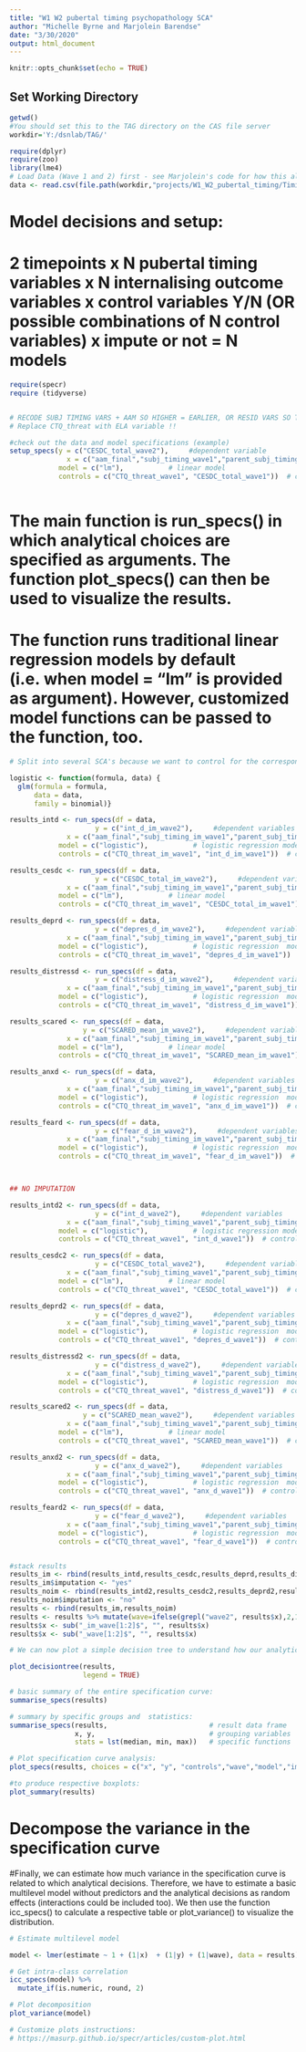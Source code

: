 ```yaml
---
title: "W1 W2 pubertal timing psychopathology SCA"
author: "Michelle Byrne and Marjolein Barendse"
date: "3/30/2020"
output: html_document
---
```


```r
knitr::opts_chunk$set(echo = TRUE)
```

## Set Working Directory
```r
getwd()
#You should set this to the TAG directory on the CAS file server 
workdir='Y:/dsnlab/TAG/' 
```

```r
require(dplyr)
require(zoo)
library(lme4)
# Load Data (Wave 1 and 2) first - see Marjolein's code for how this all got put together
data <- read.csv(file.path(workdir,"projects/W1_W2_pubertal_timing/Timing_and_Internalizing.csv", fsep=""))


```

# Model decisions and setup:

# 2 timepoints x N pubertal timing variables x N internalising outcome variables x control variables Y/N (OR possible combinations of N control variables) x impute or not = N models
```r
require(specr)
require (tidyverse)


# RECODE SUBJ TIMING VARS + AAM SO HIGHER = EARLIER, OR RESID VARS SO THAT HIGHER = LATER !!
# Replace CTQ_threat with ELA variable !!  

#check out the data and model specifications (example)
setup_specs(y = c("CESDC_total_wave2"),     #dependent variable
              x = c("aam_final","subj_timing_wave1","parent_subj_timing_wave1","resid_im_ldstage_wave1","resid_im_pdsstage_wave1","resid_im_ADRENcomp_wave1","resid_im_GONADcomp_wave1","resid_im_PUBcomp_wave1","resid_im_DHEA_cor_wave1","resid_im_TEST_cor_wave1","resid_im_EST_cor_wave1","subj_timing_wave2","parent_subj_timing_wave2","resid_im_ldstage_wave2","resid_im_pdsstage_wave2","resid_im_ADRENcomp_wave2","resid_im_GONADcomp_wave2","resid_im_PUBcomp_wave2","resid_im_DHEA_cor_wave2","resid_im_TEST_cor_wave2","resid_im_EST_cor_wave2"),       #independent variables
            model = c("lm"),           # linear model
            controls = c("CTQ_threat_wave1", "CESDC_total_wave1"))  # control variables 



```


# The main function is run_specs() in which analytical choices are specified as arguments. The function plot_specs() can then be used to visualize the results.

# The function runs traditional linear regression models by default (i.e. when model = "lm" is provided as argument). However, customized model functions can be passed to the function, too.
```r

# Split into several SCA's because we want to control for the corresponding wave 1 variable and we have some with continuous outcomes, some with binary outcomes. Then combine rows before plotting

logistic <- function(formula, data) {
  glm(formula = formula, 
      data = data, 
      family = binomial)}

results_intd <- run_specs(df = data, 
                     y = c("int_d_im_wave2"),     #dependent variables
              x = c("aam_final","subj_timing_im_wave1","parent_subj_timing_im_wave1","resid_ldstage_im_wave1","resid_pdsstage_im_wave1","resid_ADRENcomp_im_wave1","resid_GONADcomp_im_wave1","resid_PUBcomp_im_wave1","resid_DHEA_cor_im_wave1","resid_TEST_cor_im_wave1","resid_EST_cor_im_wave1","subj_timing_im_wave2","parent_subj_timing_im_wave2","resid_ldstage_im_wave2","resid_pdsstage_im_wave2","resid_ADRENcomp_im_wave2","resid_GONADcomp_im_wave2","resid_PUBcomp_im_wave2","resid_DHEA_cor_im_wave2","resid_TEST_cor_im_wave2","resid_EST_cor_im_wave2"),       #independent variables
            model = c("logistic"),           # logistic regression model
            controls = c("CTQ_threat_im_wave1", "int_d_im_wave1"))  # control variables 

results_cesdc <- run_specs(df = data, 
                     y = c("CESDC_total_im_wave2"),     #dependent variables
              x = c("aam_final","subj_timing_im_wave1","parent_subj_timing_im_wave1","resid_ldstage_im_wave1","resid_pdsstage_im_wave1","resid_ADRENcomp_im_wave1","resid_GONADcomp_im_wave1","resid_PUBcomp_im_wave1","resid_DHEA_cor_im_wave1","resid_TEST_cor_im_wave1","resid_EST_cor_im_wave1","subj_timing_im_wave2","parent_subj_timing_im_wave2","resid_ldstage_im_wave2","resid_pdsstage_im_wave2","resid_ADRENcomp_im_wave2","resid_GONADcomp_im_wave2","resid_PUBcomp_im_wave2","resid_DHEA_cor_im_wave2","resid_TEST_cor_im_wave2","resid_EST_cor_im_wave2"),       #independent variables
            model = c("lm"),           # linear model
            controls = c("CTQ_threat_im_wave1", "CESDC_total_im_wave1"))  # control variables 

results_deprd <- run_specs(df = data, 
                     y = c("depres_d_im_wave2"),     #dependent variables
              x = c("aam_final","subj_timing_im_wave1","parent_subj_timing_im_wave1","resid_ldstage_im_wave1","resid_pdsstage_im_wave1","resid_ADRENcomp_im_wave1","resid_GONADcomp_im_wave1","resid_PUBcomp_im_wave1","resid_DHEA_cor_im_wave1","resid_TEST_cor_im_wave1","resid_EST_cor_im_wave1","subj_timing_im_wave2","parent_subj_timing_im_wave2","resid_ldstage_im_wave2","resid_pdsstage_im_wave2","resid_ADRENcomp_im_wave2","resid_GONADcomp_im_wave2","resid_PUBcomp_im_wave2","resid_DHEA_cor_im_wave2","resid_TEST_cor_im_wave2","resid_EST_cor_im_wave2"),       #independent variables
            model = c("logistic"),           # logistic regression  model
            controls = c("CTQ_threat_im_wave1", "depres_d_im_wave1"))  # control variables 

results_distressd <- run_specs(df = data, 
                     y = c("distress_d_im_wave2"),     #dependent variables
              x = c("aam_final","subj_timing_im_wave1","parent_subj_timing_im_wave1","resid_ldstage_im_wave1","resid_pdsstage_im_wave1","resid_ADRENcomp_im_wave1","resid_GONADcomp_im_wave1","resid_PUBcomp_im_wave1","resid_DHEA_cor_im_wave1","resid_TEST_cor_im_wave1","resid_EST_cor_im_wave1","subj_timing_im_wave2","parent_subj_timing_im_wave2","resid_ldstage_im_wave2","resid_pdsstage_im_wave2","resid_ADRENcomp_im_wave2","resid_GONADcomp_im_wave2","resid_PUBcomp_im_wave2","resid_DHEA_cor_im_wave2","resid_TEST_cor_im_wave2","resid_EST_cor_im_wave2"),       #independent variables
            model = c("logistic"),           # logistic regression  model
            controls = c("CTQ_threat_im_wave1", "distress_d_im_wave1"))  # control variables 

results_scared <- run_specs(df = data, 
                  y = c("SCARED_mean_im_wave2"),     #dependent variables
              x = c("aam_final","subj_timing_im_wave1","parent_subj_timing_im_wave1","resid_ldstage_im_wave1","resid_pdsstage_im_wave1","resid_ADRENcomp_im_wave1","resid_GONADcomp_im_wave1","resid_PUBcomp_im_wave1","resid_DHEA_cor_im_wave1","resid_TEST_cor_im_wave1","resid_EST_cor_im_wave1","subj_timing_im_wave2","parent_subj_timing_im_wave2","resid_ldstage_im_wave2","resid_pdsstage_im_wave2","resid_ADRENcomp_im_wave2","resid_GONADcomp_im_wave2","resid_PUBcomp_im_wave2","resid_DHEA_cor_im_wave2","resid_TEST_cor_im_wave2","resid_EST_cor_im_wave2"),       #independent variables
            model = c("lm"),           # linear model
            controls = c("CTQ_threat_im_wave1", "SCARED_mean_im_wave1"))  # control variables 

results_anxd <- run_specs(df = data, 
                     y = c("anx_d_im_wave2"),     #dependent variables
              x = c("aam_final","subj_timing_im_wave1","parent_subj_timing_im_wave1","resid_ldstage_im_wave1","resid_pdsstage_im_wave1","resid_ADRENcomp_im_wave1","resid_GONADcomp_im_wave1","resid_PUBcomp_im_wave1","resid_DHEA_cor_im_wave1","resid_TEST_cor_im_wave1","resid_EST_cor_im_wave1","subj_timing_im_wave2","parent_subj_timing_im_wave2","resid_ldstage_im_wave2","resid_pdsstage_im_wave2","resid_ADRENcomp_im_wave2","resid_GONADcomp_im_wave2","resid_PUBcomp_im_wave2","resid_DHEA_cor_im_wave2","resid_TEST_cor_im_wave2","resid_EST_cor_im_wave2"),       #independent variables
            model = c("logistic"),           # logistic regression  model
            controls = c("CTQ_threat_im_wave1", "anx_d_im_wave1"))  # control variables 

results_feard <- run_specs(df = data, 
                     y = c("fear_d_im_wave2"),     #dependent variables
              x = c("aam_final","subj_timing_im_wave1","parent_subj_timing_im_wave1","resid_ldstage_im_wave1","resid_pdsstage_im_wave1","resid_ADRENcomp_im_wave1","resid_GONADcomp_im_wave1","resid_PUBcomp_im_wave1","resid_DHEA_cor_im_wave1","resid_TEST_cor_im_wave1","resid_EST_cor_im_wave1","subj_timing_im_wave2","parent_subj_timing_im_wave2","resid_ldstage_im_wave2","resid_pdsstage_im_wave2","resid_ADRENcomp_im_wave2","resid_GONADcomp_im_wave2","resid_PUBcomp_im_wave2","resid_DHEA_cor_im_wave2","resid_TEST_cor_im_wave2","resid_EST_cor_im_wave2"),       #independent variables
            model = c("logistic"),           # logistic regression  model
            controls = c("CTQ_threat_im_wave1", "fear_d_im_wave1"))  # control variables 



## NO IMPUTATION

results_intd2 <- run_specs(df = data, 
                     y = c("int_d_wave2"),     #dependent variables
              x = c("aam_final","subj_timing_wave1","parent_subj_timing_wave1","resid_ldstage_wave1","resid_pdsstage_wave1","resid_ADRENcomp_wave1","resid_GONADcomp_wave1","resid_PUBcomp_wave1","resid_DHEA_cor_wave1","resid_TEST_cor_wave1","resid_EST_cor_wave1","subj_timing_wave2","parent_subj_timing_wave2","resid_ldstage_wave2","resid_pdsstage_wave2","resid_ADRENcomp_wave2","resid_GONADcomp_wave2","resid_PUBcomp_wave2","resid_DHEA_cor_wave2","resid_TEST_cor_wave2","resid_EST_cor_wave2"),       #independent variables
            model = c("logistic"),           # logistic regression model
            controls = c("CTQ_threat_wave1", "int_d_wave1"))  # control variables 

results_cesdc2 <- run_specs(df = data, 
                     y = c("CESDC_total_wave2"),     #dependent variables
              x = c("aam_final","subj_timing_wave1","parent_subj_timing_wave1","resid_ldstage_wave1","resid_pdsstage_wave1","resid_ADRENcomp_wave1","resid_GONADcomp_wave1","resid_PUBcomp_wave1","resid_DHEA_cor_wave1","resid_TEST_cor_wave1","resid_EST_cor_wave1","subj_timing_wave2","parent_subj_timing_wave2","resid_ldstage_wave2","resid_pdsstage_wave2","resid_ADRENcomp_wave2","resid_GONADcomp_wave2","resid_PUBcomp_wave2","resid_DHEA_cor_wave2","resid_TEST_cor_wave2","resid_EST_cor_wave2"),       #independent variables
            model = c("lm"),           # linear model
            controls = c("CTQ_threat_wave1", "CESDC_total_wave1"))  # control variables 

results_deprd2 <- run_specs(df = data, 
                     y = c("depres_d_wave2"),     #dependent variables
              x = c("aam_final","subj_timing_wave1","parent_subj_timing_wave1","resid_ldstage_wave1","resid_pdsstage_wave1","resid_ADRENcomp_wave1","resid_GONADcomp_wave1","resid_PUBcomp_wave1","resid_DHEA_cor_wave1","resid_TEST_cor_wave1","resid_EST_cor_wave1","subj_timing_wave2","parent_subj_timing_wave2","resid_ldstage_wave2","resid_pdsstage_wave2","resid_ADRENcomp_wave2","resid_GONADcomp_wave2","resid_PUBcomp_wave2","resid_DHEA_cor_wave2","resid_TEST_cor_wave2","resid_EST_cor_wave2"),       #independent variables
            model = c("logistic"),           # logistic regression  model
            controls = c("CTQ_threat_wave1", "depres_d_wave1"))  # control variables 

results_distressd2 <- run_specs(df = data, 
                     y = c("distress_d_wave2"),     #dependent variables
              x = c("aam_final","subj_timing_wave1","parent_subj_timing_wave1","resid_ldstage_wave1","resid_pdsstage_wave1","resid_ADRENcomp_wave1","resid_GONADcomp_wave1","resid_PUBcomp_wave1","resid_DHEA_cor_wave1","resid_TEST_cor_wave1","resid_EST_cor_wave1","subj_timing_wave2","parent_subj_timing_wave2","resid_ldstage_wave2","resid_pdsstage_wave2","resid_ADRENcomp_wave2","resid_GONADcomp_wave2","resid_PUBcomp_wave2","resid_DHEA_cor_wave2","resid_TEST_cor_wave2","resid_EST_cor_wave2"),       #independent variables
            model = c("logistic"),           # logistic regression  model
            controls = c("CTQ_threat_wave1", "distress_d_wave1"))  # control variables 

results_scared2 <- run_specs(df = data, 
                  y = c("SCARED_mean_wave2"),     #dependent variables
              x = c("aam_final","subj_timing_wave1","parent_subj_timing_wave1","resid_ldstage_wave1","resid_pdsstage_wave1","resid_ADRENcomp_wave1","resid_GONADcomp_wave1","resid_PUBcomp_wave1","resid_DHEA_cor_wave1","resid_TEST_cor_wave1","resid_EST_cor_wave1","subj_timing_wave2","parent_subj_timing_wave2","resid_ldstage_wave2","resid_pdsstage_wave2","resid_ADRENcomp_wave2","resid_GONADcomp_wave2","resid_PUBcomp_wave2","resid_DHEA_cor_wave2","resid_TEST_cor_wave2","resid_EST_cor_wave2"),       #independent variables
            model = c("lm"),           # linear model
            controls = c("CTQ_threat_wave1", "SCARED_mean_wave1"))  # control variables 

results_anxd2 <- run_specs(df = data, 
                     y = c("anx_d_wave2"),     #dependent variables
              x = c("aam_final","subj_timing_wave1","parent_subj_timing_wave1","resid_ldstage_wave1","resid_pdsstage_wave1","resid_ADRENcomp_wave1","resid_GONADcomp_wave1","resid_PUBcomp_wave1","resid_DHEA_cor_wave1","resid_TEST_cor_wave1","resid_EST_cor_wave1","subj_timing_wave2","parent_subj_timing_wave2","resid_ldstage_wave2","resid_pdsstage_wave2","resid_ADRENcomp_wave2","resid_GONADcomp_wave2","resid_PUBcomp_wave2","resid_DHEA_cor_wave2","resid_TEST_cor_wave2","resid_EST_cor_wave2"),       #independent variables
            model = c("logistic"),           # logistic regression  model
            controls = c("CTQ_threat_wave1", "anx_d_wave1"))  # control variables 

results_feard2 <- run_specs(df = data, 
                     y = c("fear_d_wave2"),     #dependent variables
              x = c("aam_final","subj_timing_wave1","parent_subj_timing_wave1","resid_ldstage_wave1","resid_pdsstage_wave1","resid_ADRENcomp_wave1","resid_GONADcomp_wave1","resid_PUBcomp_wave1","resid_DHEA_cor_wave1","resid_TEST_cor_wave1","resid_EST_cor_wave1","subj_timing_wave2","parent_subj_timing_wave2","resid_ldstage_wave2","resid_pdsstage_wave2","resid_ADRENcomp_wave2","resid_GONADcomp_wave2","resid_PUBcomp_wave2","resid_DHEA_cor_wave2","resid_TEST_cor_wave2","resid_EST_cor_wave2"),       #independent variables
            model = c("logistic"),           # logistic regression  model
            controls = c("CTQ_threat_wave1", "fear_d_wave1"))  # control variables 


#stack results
results_im <- rbind(results_intd,results_cesdc,results_deprd,results_distressd,results_scared,results_anxd,results_feard)
results_im$imputation <- "yes"
results_noim <- rbind(results_intd2,results_cesdc2,results_deprd2,results_distressd2,results_scared2,results_anxd2,results_feard2)
results_noim$imputation <- "no"
results <- rbind(results_im,results_noim)
results <- results %>% mutate(wave=ifelse(grepl("wave2", results$x),2,1))
results$x <- sub("_im_wave[1:2]$", "", results$x)
results$x <- sub("_wave[1:2]$", "", results$x)

```

```r
# We can now plot a simple decision tree to understand how our analytical choices lead to a large number of specifications:

plot_decisiontree(results, 
                  legend = TRUE)

# basic summary of the entire specification curve:
summarise_specs(results)

# summary by specific groups and  statistics:
summarise_specs(results,                         # result data frame
                x, y,                            # grouping variables
                stats = lst(median, min, max))   # specific functions

# Plot specification curve analysis:
plot_specs(results, choices = c("x", "y", "controls","wave","model","imputation"))

#to produce respective boxplots:
plot_summary(results)
```

# Decompose the variance in the specification curve

#Finally, we can estimate how much variance in the specification curve is related to which analytical decisions. Therefore, we have to estimate a basic multilevel model without predictors and the analytical decisions as random effects (interactions could be included too). We then use the function icc_specs() to calculate a respective table or plot_variance() to visualize the distribution.
```r
# Estimate multilevel model 

model <- lmer(estimate ~ 1 + (1|x)  + (1|y) + (1|wave), data = results)

# Get intra-class correlation
icc_specs(model) %>%
  mutate_if(is.numeric, round, 2)

# Plot decomposition
plot_variance(model)

# Customize plots instructions:
# https://masurp.github.io/specr/articles/custom-plot.html
```

